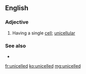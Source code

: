 ==English==

===Adjective===
{{en-adj}}

# {{lb|en|of an organism}} Having a single [[cell]]; [[unicellular]]

===See also===
* {{l|en|multicelled}}

[[fr:unicelled]]
[[ko:unicelled]]
[[mg:unicelled]]
